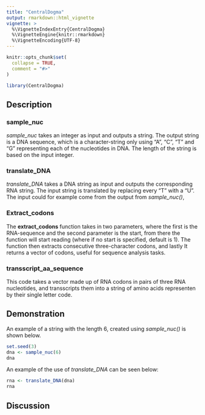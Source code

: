 ```yaml
---
title: "CentralDogma"
output: rmarkdown::html_vignette
vignette: >
  %\VignetteIndexEntry{CentralDogma}
  %\VignetteEngine{knitr::rmarkdown}
  %\VignetteEncoding{UTF-8}
---
```


```r
knitr::opts_chunk$set(
  collapse = TRUE,
  comment = "#>"
)
```

```r
library(CentralDogma)
```

## Description

### sample_nuc

*sample_nuc* takes an integer as input and outputs a string. The output string is a DNA sequence, which is a character-string only using "A", "C", "T" and "G" representing each of the nucleotides in DNA. The length of the string is based on the input integer.

### translate_DNA

*translate_DNA* takes a DNA string as input and outputs the corresponding RNA string. The input string is translated by replacing every "T" with a "U". The input could for example come from the output from *sample_nuc()*,

### Extract_codons

The **extract_codons** function takes in two parameters, where the first is the RNA-sequence and the second parameter is the start, from there the function will start reading (where if no start is specified, default is 1). The function then extracts consecutive three-character codons, and lastly It returns a vector of codons, useful for sequence analysis tasks.

### transscript_aa_sequence

This code takes a vector made up of RNA codons in pairs of three RNA nucleotides, and transscripts them into a string of amino acids representen by their single letter code.

## Demonstration

An example of a string with the length 6, created using *sample_nuc()* is shown below.

```r
set.seed(3)
dna <- sample_nuc(6)
dna
```

An example of the use of *translate_DNA* can be seen below:

```r
rna <- translate_DNA(dna)
rna
```

## Discussion
